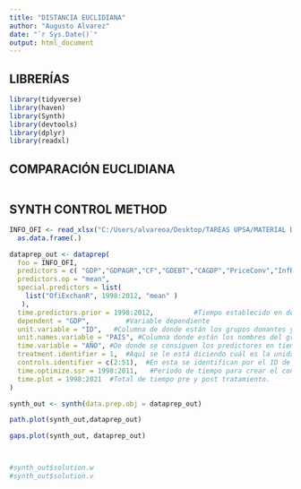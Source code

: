 ---
title: "DISTANCIA EUCLIDIANA"
author: "Augusto Alvarez"
date: "`r Sys.Date()`"
output: html_document
---
## LIBRERÍAS

```{r}
library(tidyverse)
library(haven)
library(Synth)
library(devtools)
library(dplyr)
library(readxl)

```
## COMPARACIÓN EUCLIDIANA 

```{r}


```

## SYNTH CONTROL METHOD

```{r}
INFO_OFI <- read_xlsx("C:/Users/alvareoa/Desktop/TAREAS UPSA/MATERIAL DE TESIS/RStudio/(OFICIAL)TOTAL 51 PAÍSES.xlsx",sheet = "OFICI") %>% 
  as.data.frame(.)

dataprep_out <- dataprep(
  foo = INFO_OFI,
  predictors = c( "GDP","GDPAGR","CF","GDEBT","CAGDP","PriceConv","InfR","IntR","DomCred","PPP","Imp (%GDP)","REGIME"),    #Predictores
  predictors.op = "mean",
  special.predictors = list(
    list("OfiExchanR", 1998:2012, "mean" )
   ),
  time.predictors.prior = 1998:2012,          #Tiempo establecido en donde crear los predictores.
  dependent = "GDP",         #Variable dependiente
  unit.variable = "ID",   #Columna de donde están los grupos donantes y unidad de control.
  unit.names.variable = "PAIS", #Columna donde están los nombres del grupo de donantes y unidad de control.
  time.variable = "AÑO", #De donde se consiguen los predictores en tiempo.
  treatment.identifier = 1,  #Aquí se le está diciendo cuál es la unidad tratada. Los grupos de donantes deben estar identificados con números.
  controls.identifier = c(2:51),  #En esta se identifican por el ID de cada país. Bolivia es el 1
  time.optimize.ssr = 1998:2011,   #Período de tiempo para crear el control sintético. Criterio de minimización.
  time.plot = 1998:2021  #Total de tiempo pre y post tratamiento.
)

synth_out <- synth(data.prep.obj = dataprep_out)

path.plot(synth_out,dataprep_out)

gaps.plot(synth_out, dataprep_out)



#synth_out$solution.w
#synth_out$solution.v

```

